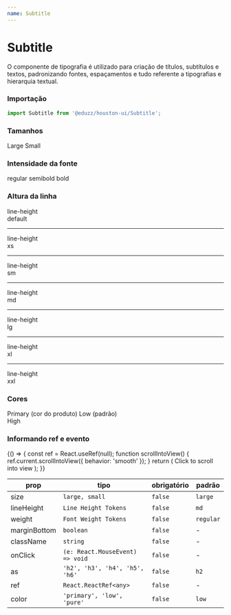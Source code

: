 ```yaml
---
name: Subtitle
---
```





# Subtitle

O componente de tipografia é utilizado para criação de títulos, subtítulos e textos, padronizando fontes, espaçamentos e tudo
referente a tipografias e hierarquia textual.

### Importação

```js
import Subtitle from '@eduzz/houston-ui/Subtitle';
```

### Tamanhos

<Playground>
  <Subtitle size='large'>Large</Subtitle>
  <Subtitle size='small'>Small</Subtitle>
</Playground>

### Intensidade da fonte

<Playground>
  <Subtitle weight='regular'>regular</Subtitle>
  <Subtitle weight='semibold'>semibold</Subtitle>
  <Subtitle weight='bold'>bold</Subtitle>
</Playground>

### Altura da linha

<Playground>
  <Subtitle lineHeight='default'>
    line-height
    <br />
    default
  </Subtitle>
  <hr style={{ margin: '10px 0' }} />
  <Subtitle lineHeight='xs'>
    line-height
    <br />
    xs
  </Subtitle>
  <hr style={{ margin: '10px 0' }} />
  <Subtitle lineHeight='sm'>
    line-height
    <br />
    sm
  </Subtitle>
  <hr style={{ margin: '10px 0' }} />
  <Subtitle lineHeight='md'>
    line-height
    <br />
    md
  </Subtitle>
  <hr style={{ margin: '10px 0' }} />
  <Subtitle lineHeight='lg'>
    line-height
    <br />
    lg
  </Subtitle>
  <hr style={{ margin: '10px 0' }} />
  <Subtitle lineHeight='xl'>
    line-height
    <br />
    xl
  </Subtitle>
  <hr style={{ margin: '10px 0' }} />
  <Subtitle lineHeight='xxl'>
    line-height
    <br />
    xxl
  </Subtitle>
</Playground>

### Cores

<Playground>
  <Subtitle color='primary'>Primary (cor do produto)</Subtitle>
  <Subtitle>Low (padrão)</Subtitle>
  <div style={{ backgroundColor: '#0D47A1' }}>
    <Subtitle color='high'>High</Subtitle>
  </div>
</Playground>

### Informando ref e evento

<Playground>
  {() => {
    const ref = React.useRef(null);
    function scrollIntoView() {
      ref.current.scrollIntoView({
        behavior: 'smooth'
      });
    }
    return (
      <Subtitle ref={ref} onClick={scrollIntoView}>
        Click to scroll into view
      </Subtitle>
    );
  }}
</Playground>

| prop         | tipo                            | obrigatório | padrão    |
| ------------ | ------------------------------- | ----------- | --------- |
| size         | `large, small`                  | `false`     | `large`   |
| lineHeight   | `Line Height Tokens`            | `false`     | `md`      |
| weight       | `Font Weight Tokens`            | `false`     | `regular` |
| marginBottom | `boolean`                       | `false`     | -         |
| className    | `string`                        | `false`     | -         |
| onClick      | `(e: React.MouseEvent) => void` | `false`     | -         |
| as           | `'h2', 'h3', 'h4', 'h5', 'h6'`  | `false`     | `h2`      |
| ref          | `React.ReactRef<any>`           | `false`     | -         |
| color        | `'primary', 'low', 'pure'`      | `false`     | `low`     |
